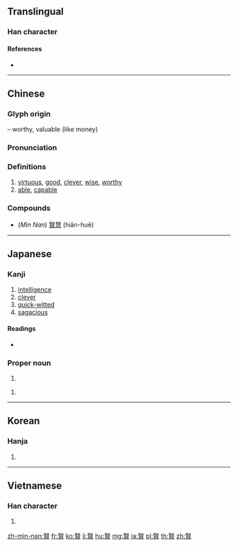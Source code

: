 {{character info/new}}
{{also|覧|覽|贤}}

==Translingual==

===Han character===
{{Han char|rn=154|rad=貝|as=08|sn=15|four=77806|canj=SEBUC|ids=⿱臤貝}}

====References====
* {{Han ref|kx=1209.280|dkj=36822|dj=1674.170|hdz=63646.060|uh=8CE2|ud=36066|bh=BDE5|bd=48613}}

----

==Chinese==
{{zh-forms|s=贤}}

===Glyph origin===
{{Han etym}}
{{Han compound|臤|貝|t2=money|ls=psc|c1=p|c2=s}} – worthy, valuable (like money)

===Pronunciation===
{{zh-pron
|m=xián
|c=jin4
|h=
|mn=hiân
|w=
|mc=y
|oc=y
|ma=|ma2=
|cat=a
}}

===Definitions===
{{zh-hanzi}}

# [[virtuous]], [[good]], [[clever]], [[wise]], [[worthy]]
# [[able]], [[capable]]

===Compounds===
* (''Min Nan'') [[賢慧]] (hiân-huē)

----

==Japanese==

===Kanji===
{{ja-kanji|grade=c|rs=貝08}}

# [[intelligence]]
# [[clever]]
# [[quick-witted]]
# [[sagacious]]

====Readings====
* {{ja-readings|goon=[[げん]] (gen)|kanon=[[けん]] (ken)|kun=[[かしこい]] (kashikoi), [[さかしい]] (sakashii), [[まさる]] (masaru)}}

===Proper noun===
{{ja-pos|さとる|proper}}

# {{given name|male|lang=ja|sort=さとる}}

{{ja-pos|まさる|proper}}

# {{given name|male|lang=ja|sort=まさる}}

----

==Korean==

===Hanja===
{{ko-hanja|hangeul=현|eumhun=|rv=hyeon|mr=hyŏn|y=hyen}}

# {{defn|lang=ko|sort=貝08}}

----

==Vietnamese==

===Han character===
{{vi-hantu|[[hiền]], [[hèn]]|rs=貝08}}

# {{defn|lang=vi|sort=貝08}}

[[zh-min-nan:賢]]
[[fr:賢]]
[[ko:賢]]
[[li:賢]]
[[hu:賢]]
[[mg:賢]]
[[ja:賢]]
[[pl:賢]]
[[th:賢]]
[[zh:賢]]